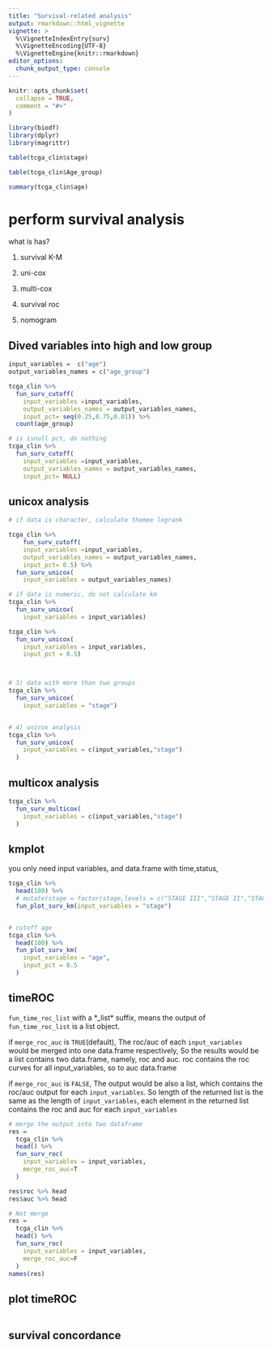 ```yaml
---
title: "Survival-related analysis"
output: rmarkdown::html_vignette
vignette: >
  %\VignetteIndexEntry{surv}
  %\VignetteEncoding{UTF-8}
  %\VignetteEngine{knitr::rmarkdown}
editor_options: 
  chunk_output_type: console
---
```


```r
knitr::opts_chunk$set(
  collapse = TRUE,
  comment = "#>"
)
```

```r
library(biodf)
library(dplyr)
library(magrittr)

table(tcga_clin$stage)

table(tcga_clin$Age_group)

summary(tcga_clin$age)


```

# perform survival analysis


what is has?
  
  1. survival K-M
  
  2. uni-cox 
  
  3. multi-cox
  
  4. survival roc
  
  4. nomogram

## Dived variables into high and low group

```r

input_variables =  c("age")
output_variables_names = c("age_group")

tcga_clin %>% 
  fun_surv_cutoff(
    input_variables =input_variables,
    output_variables_names = output_variables_names,
    input_pct= seq(0.25,0.75,0.01)) %>% 
  count(age_group)

# is isnull pct, do nothing
tcga_clin %>% 
  fun_surv_cutoff(
    input_variables =input_variables,
    output_variables_names = output_variables_names,
    input_pct= NULL)

```

## unicox analysis


```r

# if data is character, calculate themee logrank

tcga_clin %>% 
    fun_surv_cutoff(
    input_variables =input_variables,
    output_variables_names = output_variables_names,
    input_pct= 0.5) %>% 
  fun_surv_unicox(
    input_variables = output_variables_names)

# if data is numeric, do not calculate km 
tcga_clin %>% 
  fun_surv_unicox(
    input_variables = input_variables)

tcga_clin %>% 
  fun_surv_unicox(
    input_variables = input_variables,
    input_pct = 0.5)



# 3) data with more than two groups
tcga_clin %>% 
  fun_surv_unicox(
    input_variables = "stage")


# 4) unicox analysis
tcga_clin %>% 
  fun_surv_unicox(
    input_variables = c(input_variables,"stage")
  )

```


## multicox analysis

```r
tcga_clin %>% 
  fun_surv_multicox(
    input_variables = c(input_variables,"stage")
  )

```


## kmplot

you only need input variables, and data.frame with time,status,<variables>

```r

tcga_clin %>% 
  head(100) %>% 
  # mutate(stage = factor(stage,levels = c("STAGE III","STAGE II","STAGE IV"))) %>% 
  fun_plot_surv_km(input_variables = "stage")


# cutoff age
tcga_clin %>% 
  head(100) %>% 
  fun_plot_surv_km(
    input_variables = "age",
    input_pct = 0.5
  )


```



## timeROC
`fun_time_roc_list` with a *_list* suffix, means the output of `fun_time_roc_list` is a list object.

if `merge_roc_auc` is `TRUE`(default), The roc/auc of each `input_variables` would be merged into one data.frame respectively, So the results would be a list contains two data.frame, namely, roc and auc. roc contains the roc curves for all input_variables, so to auc data.frame

if `merge_roc_auc` is `FALSE`, The output would be also a list, which contains the roc/auc output for each `input_variables`. So length of the returned list is the same as the length of `input_variables`, each element in the returned list contains the roc and auc for each `input_variables`

```r

# merge the output into two dataframe
res = 
  tcga_clin %>% 
  head() %>% 
  fun_surv_roc(
    input_variables = input_variables,
    merge_roc_auc=T 
  )

res$roc %>% head
res$auc %>% head

# Not merge 
res = 
  tcga_clin %>% 
  head() %>% 
  fun_surv_roc(
    input_variables = input_variables,
    merge_roc_auc=F
  )
names(res)

```

## plot timeROC

```r


```


## survival concordance

